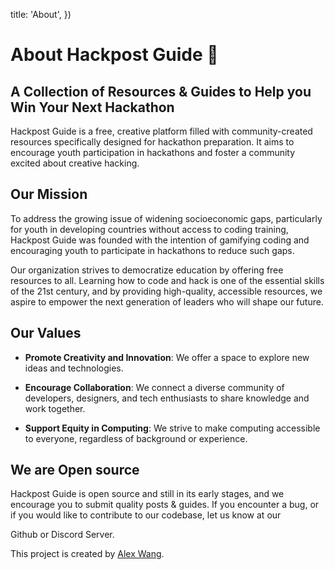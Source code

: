 
  title: 'About',
})

<div className="max-w-3xl mx-auto">

# About Hackpost Guide 🚀

## A Collection of Resources & Guides to Help you Win Your Next Hackathon

Hackpost Guide is a free, creative platform filled with community-created resources specifically designed for hackathon preparation. It aims to encourage youth participation in hackathons and foster a community excited about creative hacking. 
## Our Mission

To address the growing issue of widening socioeconomic gaps, particularly for youth in developing countries without access to coding training, Hackpost Guide was founded with the intention of gamifying coding and encouraging youth to participate in hackathons to reduce such gaps. 

Our organization strives to democratize education by offering free resources to all. Learning how to code and hack is one of the essential skills of the 21st century, and by providing high-quality, accessible resources, we aspire to empower the next generation of leaders who will shape our future.

## Our Values

- **Promote Creativity and Innovation**: We offer a space to explore new ideas and technologies.

- **Encourage Collaboration**: We connect a diverse community of developers, designers, and tech enthusiasts to share knowledge and work together.

- **Support Equity in Computing**: We strive to make computing accessible to everyone, regardless of background or experience.

## We are Open source

Hackpost Guide is open source and still in its early stages, and we encourage you to submit quality posts & guides. If you encounter a bug, or if you would like to contribute to our codebase, let us know at our 
<Link className="text-lg leading-7 text-blue-500 hover:underline" target="_blank" href={siteConfig.links.github} aria-label="Github">Github</Link> or <Link className="text-lg leading-7 text-blue-500 hover:underline" target="_blank" href={siteConfig.links.discord} aria-label="Discord">Discord Server</Link>.


This project is created by [Alex Wang](https://github.com/cometblazer).

</div>
